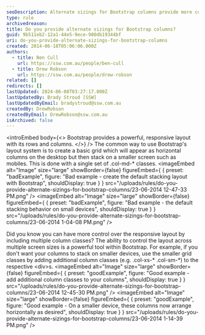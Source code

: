 ```yaml
---
seoDescription: Alternate sizings for Bootstrap columns provide more control over responsive layouts, allowing customization of stacking behavior across various screen sizes.
type: rule
archivedreason:
title: Do you provide alternate sizings for Bootstrap columns?
guid: 9b511eb2-12a1-44e5-9ece-980db19344bf
uri: do-you-provide-alternate-sizings-for-bootstrap-columns
created: 2014-06-18T05:06:06.000Z
authors:
  - title: Ben Cull
    url: https://ssw.com.au/people/ben-cull
  - title: Drew Robson
    url: https://ssw.com.au/people/drew-robson
related: []
redirects: []
lastUpdated: 2024-06-08T03:27:17.000Z
lastUpdatedBy: Brady Stroud [SSW]
lastUpdatedByEmail: bradystroud@ssw.com.au
createdBy: DrewRobson
createdByEmail: DrewRobson@ssw.com.au
isArchived: false
---
```


<introEmbed
  body={<>
Bootstrap provides a powerful, responsive layout with its rows and columns.
  </>}
/>
The common way to use Bootstrap's layout system is to create a basic grid which will appear as horizontal columns on the desktop but then stack on a smaller screen such as mobiles. This is done with a single set of .col-md-\* classes.
<imageEmbed
  alt="Image"
  size="large"
  showBorder={false}
  figureEmbed={ {
    preset: "badExample",
    figure: "Bad example - create the default stacking layout with Bootstrap",
    shouldDisplay: true
  } }
  src="/uploads/rules/do-you-provide-alternate-sizings-for-bootstrap-columns/23-06-2014 12-47-33 PM.png"
/>
<imageEmbed
  alt="Image"
  size="large"
  showBorder={false}
  figureEmbed={ {
    preset: "badExample",
    figure: "Bad example - the default stacking behavior on small devices",
    shouldDisplay: true
  } }
  src="/uploads/rules/do-you-provide-alternate-sizings-for-bootstrap-columns/23-06-2014 1-04-08 PM.png"
/>

Did you know you can have more control over the responsive layout by including multiple column classes? The ability to control the layout across multiple screen sizes is a powerful tool within Bootstrap. For example, if you don't want your columns to stack on smaller devices, use the smaller grid classes by adding additional column classes (e.g. .col-xs-\* .col-sm-\*) to the respective &lt;div&gt;s.
<imageEmbed
  alt="Image"
  size="large"
  showBorder={false}
  figureEmbed={ {
    preset: "goodExample",
    figure: "Good example - add additional column classes to your columns",
    shouldDisplay: true
  } }
  src="/uploads/rules/do-you-provide-alternate-sizings-for-bootstrap-columns/23-06-2014 12-45-30 PM.png"
/>
<imageEmbed
  alt="Image"
  size="large"
  showBorder={false}
  figureEmbed={ {
    preset: "goodExample",
    figure: "Good example - On a smaller device, these columns now arrange horizontally as desired",
    shouldDisplay: true
  } }
  src="/uploads/rules/do-you-provide-alternate-sizings-for-bootstrap-columns/23-06-2014 1-14-39 PM.png"
/>
